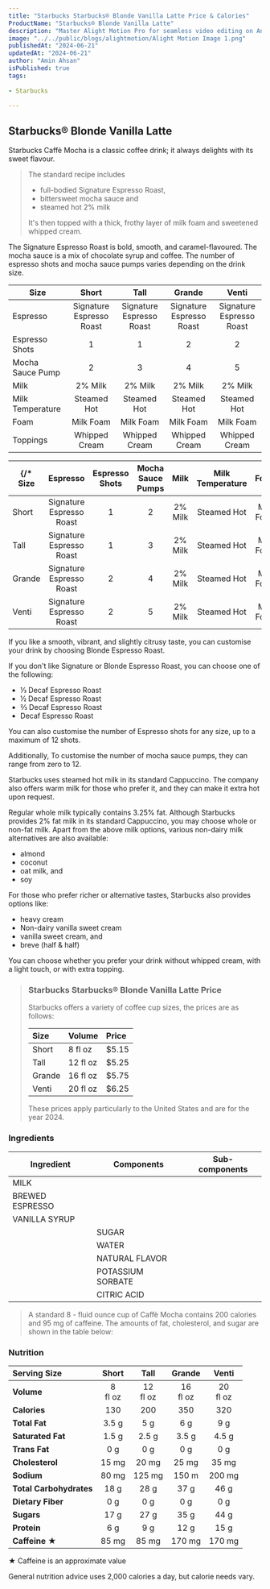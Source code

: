 ```yaml
---
title: "Starbucks Starbucks® Blonde Vanilla Latte Price & Calories"
ProductName: "Starbucks® Blonde Vanilla Latte" 
description: "Master Alight Motion Pro for seamless video editing on Android, iOS, and Tablets with our ultimate guide, unlocking advanced features and elevating your skills in 2024!"
image: "../../public/blogs/alightmotion/Alight Motion Image 1.png"
publishedAt: "2024-06-21"
updatedAt: "2024-06-21"
author: "Amin Ahsan"
isPublished: true
tags:
 
- Starbucks
      
---
```


 
## Starbucks® Blonde Vanilla Latte

  Starbucks Caffè Mocha is a classic coffee drink; it always delights with its sweet flavour.

> The standard recipe includes
> - full-bodied Signature Espresso Roast,
> - bittersweet mocha sauce and
> - steamed hot 2% milk
>
> It's then topped with a thick, frothy layer of milk foam and sweetened whipped cream.

The Signature Espresso Roast is bold, smooth, and caramel-flavoured. The mocha sauce is a mix of chocolate syrup and coffee. The number of espresso shots and mocha sauce pumps varies depending on the drink size.

| Size              | Short                     | Tall                          | Grande                      | Venti                   |
|-------------------|:-------------------------:|:-----------------------------:|:---------------------------:|:-----------------------:|
| Espresso          | Signature Espresso Roast  | Signature Espresso Roast      | Signature Espresso Roast    |  Signature Espresso Roast        |
| Espresso Shots    | 1                         | 1                             | 2                           |  2                      |
| Mocha Sauce Pump  | 2                         | 3                             | 4                           |  5                      |
| Milk              | 2% Milk                   | 2% Milk                       | 2% Milk                     |  2% Milk                |
| Milk Temperature  | Steamed Hot               | Steamed Hot                   | Steamed Hot                 |  Steamed Hot            |
| Foam              | Milk Foam                 | Milk Foam                     | Milk Foam                   |  Milk Foam              |
| Toppings          | Whipped Cream             | Whipped Cream                 | Whipped Cream               |  Whipped Cream          |

{/* Size   | Espresso                  | Espresso Shots | Mocha Sauce Pumps | Milk     | Milk Temperature | Foam      | Toppings       |
|--------|:-------------------------:|:--------------:|:-----------------:|:--------:|:----------------:|:---------:|:--------------:|
| Short  | Signature Espresso Roast  | 1              | 2                 | 2% Milk  | Steamed Hot      | Milk Foam | Whipped Cream  |
| Tall   | Signature Espresso Roast  | 1              | 3                 | 2% Milk  | Steamed Hot      | Milk Foam | Whipped Cream  |
| Grande | Signature Espresso Roast  | 2              | 4                 | 2% Milk  | Steamed Hot      | Milk Foam | Whipped Cream  |
| Venti  | Signature Espresso Roast  | 2              | 5                 | 2% Milk  | Steamed Hot      | Milk Foam | Whipped Cream  | */}

If you like a smooth, vibrant, and slightly citrusy taste, you can customise your drink by choosing Blonde Espresso Roast.

If you don't like Signature or Blonde Espresso Roast, you can choose one of the following:

- ⅓ Decaf Espresso Roast
- ½ Decaf Espresso Roast
- ⅔ Decaf Espresso Roast
- Decaf Espresso Roast

You can also customise the number of Espresso shots for any size, up to a maximum of 12 shots.

Additionally, To customise the number of mocha sauce pumps, they can range from zero to 12.

Starbucks uses steamed hot milk in its standard Cappuccino. The company also offers warm milk for those who prefer it, and they can make it extra hot upon request.

Regular whole milk typically contains 3.25% fat. Although Starbucks provides 2% fat milk in its standard Cappuccino, you may choose whole or non-fat milk.
Apart from the above milk options, various non-dairy milk alternatives are also available:

- almond
- coconut
- oat milk, and
- soy

For those who prefer richer or alternative tastes, Starbucks also provides options like:

- heavy cream
- Non-dairy vanilla sweet cream
- vanilla sweet cream, and
- breve (half & half)

You can choose whether you prefer your drink without whipped cream, with a light touch, or with extra topping.

> ### Starbucks Starbucks® Blonde Vanilla Latte Price
>
> Starbucks offers a variety of coffee cup sizes, the prices are as follows:
>
> | Size    |   Volume     | Price |
> |:--------|:-------------|:------|
> | Short   | 8 fl oz      | $5.15 |
> | Tall    | 12 fl oz     | $5.25 |
> | Grande  | 16 fl oz     | $5.75 |
> | Venti   | 20 fl oz     | $6.25 |
>
> These prices apply particularly to the United States and are for the year 2024.

### Ingredients
| Ingredient              | Components                                   | Sub-components  |
|-------------------------|----------------------------------------------|-----------------|
| MILK                    |                                              |                 |
| BREWED ESPRESSO         |                                              |                 |
| VANILLA SYRUP           |                                              |                 |
|                         | SUGAR                                        |                 |
|                         | WATER                                        |                 |
|                         | NATURAL FLAVOR                               |                 |
|                         | POTASSIUM SORBATE                            |                 |
|                         | CITRIC ACID                                  |                 |

> A standard 8 - fluid ounce cup of Caffè Mocha contains 200 calories and 95 mg of caffeine. The amounts of fat, cholesterol, and sugar are shown in the table below:

### Nutrition
|  Serving Size            | Short           | Tall       | Grande     | Venti       |
|:-------------------------|:--------------:|:------------:|:----------:|:-----------:|
| **Volume**               | 8 <br/> fl oz| 12 <br/> fl oz| 16 <br/> fl oz | 20 <br/> fl oz| 
| **Calories**             | 130           | 200          | 350        | 320          |
| **Total Fat**            | 3.5 g         | 5 g          | 6 g        | 9 g          |
| **Saturated Fat**        | 1.5 g         | 2.5 g        | 3.5 g      | 4.5 g        |
| **Trans Fat**            | 0 g           | 0 g          | 0   g      | 0 g          |
| **Cholesterol**          | 15 mg         | 20 mg        | 25 mg      | 35 mg        |
| **Sodium**               | 80 mg         | 125 mg       | 150 m      | 200 mg       | 
| **Total Carbohydrates**  | 18 g          | 28 g         | 37 g       | 46 g         |
| **Dietary Fiber**        | 0 g           | 0 g          | 0 g        | 0 g          |
| **Sugars**               | 17 g          | 27 g         | 35  g      | 44 g         |
| **Protein**              | 6 g           | 9 g          |  12 g      | 15 g         |
| **Caffeine ★**          | 85 mg          | 85 mg       | 170 mg     | 170 mg        |

★ Caffeine is an approximate value

General nutrition advice uses 2,000 calories a day, but calorie needs vary.